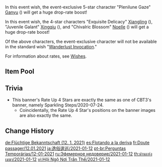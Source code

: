 {{Wish
|name              = Adrift in the Harbor 2021-01-12
|image             = Adrift in the Harbor 2021-01-12.png
|type              = Character Event
|duration          = event
|time_start        = 2021-01-12 18:00:00
|time_end          = 2021-02-02 14:59:59
|link              = https://www.hoyolab.com/article/131757
|preceding         = Secretum Secretorum/2020-12-23
|succeeding        = Invitation to Mundane Life/2021-02-03
|alongside         = Epitome Invocation/2021-01-12
|next              = Adrift in the Harbor/2022-01-25
}}
In this event wish, the event-exclusive 5-star character "Plenilune Gaze" [[Ganyu]] ({{Cryo}}) will get a huge drop-rate boost!

In this event wish, the 4-star characters "Exquisite Delicacy" [[Xiangling]] ({{Pyro}}), "Juvenile Galant" [[Xingqiu]] ({{Hydro}}), and "Chivalric Blossom" [[Noelle]] ({{Geo}}) will get a huge drop-rate boost!

Of the above characters, the event-exclusive character will not be available in the standard wish "[[Wanderlust Invocation]]."

For information about rates, see [[Wishes]].

==Item Pool==
{{Wish Pool
|^Ganyu
|^Xiangling
|^Xingqiu
|^Noelle
|Diluc
|Jean
|Keqing
|Mona
|Qiqi
|Barbara
|Beidou
|Bennett
|Chongyun
|Diona
|Fischl
|Ningguang
|Razor
|Sucrose
|Xinyan
|Dragon's Bane
|Eye of Perception
|Favonius Codex
|Favonius Greatsword
|Favonius Lance
|Favonius Sword
|Favonius Warbow
|Lion's Roar
|Rainslasher
|Rust
|Sacrificial Bow
|Sacrificial Fragments
|Sacrificial Greatsword
|Sacrificial Sword
|The Bell
|The Flute
|The Stringless
|The Widsith
|Black Tassel
|Bloodtainted Greatsword
|Cool Steel
|Debate Club
|Emerald Orb
|Ferrous Shadow
|Harbinger of Dawn
|Magic Guide
|Raven Bow
|Sharpshooter's Oath
|Skyrider Sword
|Slingshot
|Thrilling Tales of Dragon Slayers
}}

==Trivia==
* This banner's Rate Up 4 Stars are exactly the same as one of CBT3's banner, namely Sparkling Steps/2020-07-24.
** Coincidentally, the Rate Up 4 Star's positions on the banner images are also exactly the same.

==Change History==
{{Change History|1.2}}

[[de:Flüchtige Bekanntschaft (12. 1. 2021)]]
[[es:Flotando a la deriva]]
[[fr:Doute passager/12.01.2021]]
[[ja:逸俗逡巡/2021-01-12]]
[[pt-br:Perguntas Temporárias/12-01-2021]]
[[ru:Эфемерное недоверие/2021-01-12]]
[[th:ม่านแห่งเมฆา/2021-01-12]]
[[vi:Hội Ngộ Nơi Trần Thế/2021-01-12]]